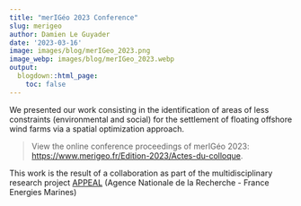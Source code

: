 ```yaml
---
title: "merIGéo 2023 Conference"
slug: merigeo
author: Damien Le Guyader
date: '2023-03-16'
image: images/blog/merIGeo_2023.png
image_webp: images/blog/merIGeo_2023.webp
output:
  blogdown::html_page:
    toc: false
---
```


We presented our work consisting in the identification of areas of less constraints (environmental and social) for the settlement of floating offshore wind farms via a spatial optimization approach.


> View the online conference proceedings of merIGéo 2023: [https://www.merigeo.fr/Edition-2023/Actes-du-colloque](https://www.merigeo.fr/Edition-2023/Actes-du-colloque).       

This work is the result of a collaboration as part of the multidisciplinary research project [APPEAL](https://www.geo4seas.com/en/projets/appeal/) (Agence Nationale de la Recherche - France Energies Marines)
